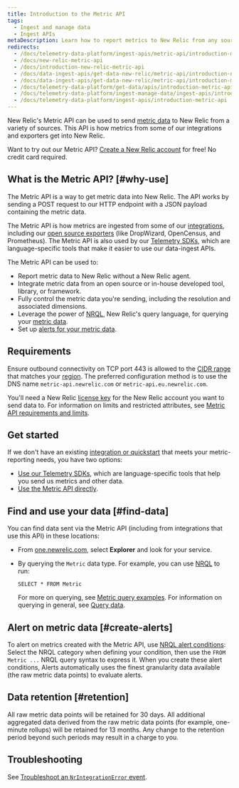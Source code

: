 ```yaml
---
title: Introduction to the Metric API
tags:
  - Ingest and manage data
  - Ingest APIs
metaDescription: Learn how to report metrics to New Relic from any source with the Metric API.
redirects:
  - /docs/telemetry-data-platform/ingest-apis/metric-api/introduction-metric-api
  - /docs/new-relic-metric-api
  - /docs/introduction-new-relic-metric-api
  - /docs/data-ingest-apis/get-data-new-relic/metric-api/introduction-new-relic-metric-api
  - /docs/data-ingest-apis/get-data-new-relic/metric-api/introduction-metric-api
  - /docs/telemetry-data-platform/get-data/apis/introduction-metric-api
  - /docs/telemetry-data-platform/ingest-manage-data/ingest-apis/introduction-metric-api
  - /docs/telemetry-data-platform/ingest-apis/introduction-metric-api
---
```


New Relic's Metric API can be used to send [metric data](/docs/using-new-relic/data/understand-data/new-relic-data-types#dimensional-metrics) to New Relic from a variety of sources. This API is how metrics from some of our integrations and exporters get into New Relic.

Want to try out our Metric API? [Create a New Relic account](https://newrelic.com/signup) for free! No credit card required.

## What is the Metric API? [#why-use]

The Metric API is a way to get metric data into New Relic. The API works by sending a POST request to our HTTP endpoint with a JSON payload containing the metric data.

The Metric API is how metrics are ingested from some of our [integrations](https://newrelic.com/instant-observability/), including our [open source exporters](/docs/data-ingest-apis/get-data-new-relic/new-relic-sdks/telemetry-sdks-send-custom-telemetry-data-new-relic#external-data) (like DropWizard, OpenCensus, and Prometheus). The Metric API is also used by our [Telemetry SDKs](/docs/data-ingest-apis/get-data-new-relic/new-relic-sdks/telemetry-sdks-send-custom-telemetry-data-new-relic), which are language-specific tools that make it easier to use our data-ingest APIs.

The Metric API can be used to:

* Report metric data to New Relic without a New Relic agent.
* Integrate metric data from an open source or in-house developed tool, library, or framework.
* Fully control the metric data you're sending, including the resolution and associated dimensions.
* Leverage the power of [NRQL](/docs/query-data/nrql-new-relic-query-language/getting-started/introduction-nrql), New Relic's query language, for querying your [metric data](/docs/using-new-relic/data/understand-data/new-relic-data-types#metrics).
* Set up [alerts for your metric data](#create-alerts).

## Requirements

Ensure outbound connectivity on TCP port 443 is allowed to the [CIDR range](/docs/using-new-relic/cross-product-functions/install-configure/networks/#infrastructure) that matches your [region](/docs/using-new-relic/welcome-new-relic/get-started/our-eu-us-region-data-centers). 
The preferred configuration method is to use the DNS name `metric-api.newrelic.com` or `metric-api.eu.newrelic.com`.

You'll need a New Relic [license key](/docs/apis/intro-apis/new-relic-api-keys/#ingest-license-key) for the New Relic account you want to send data to. For information on limits and restricted attributes, see [Metric API requirements and limits](/docs/metric-api-general-requirements-limits).

## Get started

If we don't have an existing [integration or quickstart](https://newrelic.com/instant-observability/) that meets your metric-reporting needs, you have two options:

* [Use our Telemetry SDKs](/docs/data-ingest-apis/get-data-new-relic/new-relic-sdks/telemetry-sdks-send-custom-telemetry-data-new-relic), which are language-specific tools that help you send us metrics and other data.
* [Use the Metric API directly](/docs/report-metrics-metric-api).

## Find and use your data [#find-data]

You can find data sent via the Metric API (including from integrations that use this API) in these locations:

* From [one.newrelic.com](https://one.newrelic.com), select **Explorer** and look for your service.
* By querying the `Metric` data type. For example, you can use [NRQL](/docs/query-data/nrql-new-relic-query-language/getting-started/introduction-nrql) to run:

  ```
  SELECT * FROM Metric
  ```

  For more on querying, see [Metric query examples](/docs/data-ingest-apis/get-data-new-relic/metric-api/view-query-you-metric-data). For information on querying in general, see [Query data](/docs/using-new-relic/data/understand-data/query-new-relic-data).

## Alert on metric data [#create-alerts]

To alert on metrics created with the Metric API, use [NRQL alert conditions](/docs/alerts/new-relic-alerts/defining-conditions/create-alert-conditions-nrql-queries): Select the NRQL category when defining your condition, then use the `FROM Metric ...` NRQL query syntax to express it. When you create these alert conditions, Alerts automatically uses the finest granularity data available (the raw metric data points) to evaluate alerts.

## Data retention [#retention]

All raw metric data points will be retained for 30 days. All additional aggregated data derived from the raw metric data points (for example, one-minute rollups) will be retained for 13 months. Any change to the retention period beyond such periods may result in a charge to you.

## Troubleshooting

See [Troubleshoot an `NrIntegrationError` event](/docs/troubleshoot-nrintegrationerror-event).

